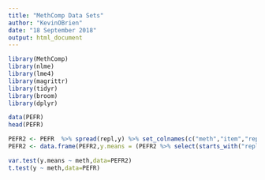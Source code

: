 ```yaml
---
title: "MethComp Data Sets"
author: "KevinOBrien"
date: "18 September 2018"
output: html_document
---
```


```r
library(MethComp)
library(nlme)
library(lme4)
library(magrittr)
library(tidyr)
library(broom)
library(dplyr)
```

```r
data(PEFR)
head(PEFR)
```


```r
PEFR2 <- PEFR  %>% spread(repl,y) %>% set_colnames(c("meth","item","repl1","repl2")) 
PEFR2 <- data.frame(PEFR2,y.means = (PEFR2 %>% select(starts_with("repl")) %>% rowMeans(na.rm=TRUE) ))
```

```r

var.test(y.means ~ meth,data=PEFR2)
t.test(y ~ meth,data=PEFR)



```